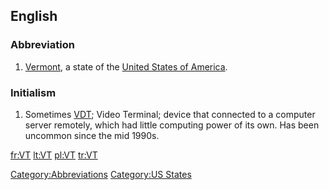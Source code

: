 ==English==

===Abbreviation===
{{infl|en|abbreviation}}

# [[Vermont]], a state of the [[United States of America]].

===Initialism===
{{infl|en|initialism}}

# {{dated}} Sometimes [[VDT]]; Video Terminal; device that connected to a computer server remotely, which had little computing power of its own. Has been uncommon since the mid 1990s.

[[Category:Abbreviations]]
[[Category:US States]]

[[fr:VT]]
[[lt:VT]]
[[pl:VT]]
[[tr:VT]]